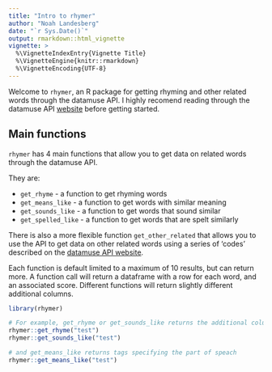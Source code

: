 ```yaml
---
title: "Intro to rhymer"
author: "Noah Landesberg"
date: "`r Sys.Date()`"
output: rmarkdown::html_vignette
vignette: >
  %\VignetteIndexEntry{Vignette Title}
  %\VignetteEngine{knitr::rmarkdown}
  %\VignetteEncoding{UTF-8}
---
```


Welcome to `rhymer`, an R package for getting rhyming and other related words through the datamuse API. I highly recomend reading through the datamuse API [website](http://www.datamuse.com/api/) before getting started.

## Main functions
`rhymer` has 4 main functions that allow you to get data on related words through the datamuse API.    
  
They are: 

  - `get_rhyme` - a function to get rhyming words  
  - `get_means_like` - a function to get words with similar meaning  
  - `get_sounds_like` - a function to get words that sound similar  
  - `get_spelled_like` - a function to get words that are spelt similarly  

There is also a more flexible function `get_other_related` that allows you to use the API to get data on other related words using a series of 'codes' described on the [datamuse API website](http://www.datamuse.com/api/).  

Each function is default limited to a maximum of 10 results, but can return more. A function call will return a dataframe with a row for each word, and an associated score. Different functions will return slightly different additional columns.

```r
library(rhymer)
```


```r
# For example, get_rhyme or get_sounds_like returns the additional column numSyllables
rhymer::get_rhyme("test")
rhymer::get_sounds_like("test")

# and get_means_like returns tags specifying the part of speach
rhymer::get_means_like("test")
```
